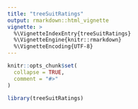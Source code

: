 ```yaml
---
title: "treeSuitRatings"
output: rmarkdown::html_vignette
vignette: >
  %\VignetteIndexEntry{treeSuitRatings}
  %\VignetteEngine{knitr::rmarkdown}
  %\VignetteEncoding{UTF-8}
---
```


```r
knitr::opts_chunk$set(
  collapse = TRUE,
  comment = "#>"
)
```

```r
library(treeSuitRatings)
```
